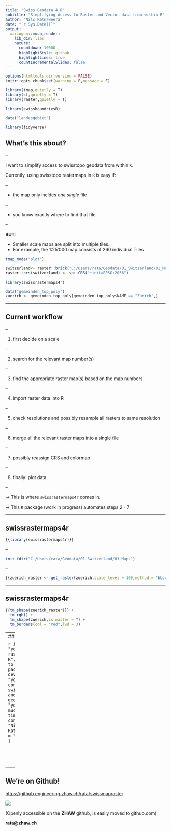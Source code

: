 ```yaml
---
title: "Swiss Geodata 4 R"
subtitle: "Simplifying Access to Raster and Vector data from within R"
author: "Nils Ratnaweera"
date: "`r Sys.Date()`"
output:
  xaringan::moon_reader:
    lib_dir: libs
    nature:
      countdown: 10000
      highlightStyle: github
      highlightLines: true
      countIncrementalSlides: false
---
```



```r
options(htmltools.dir.version = FALSE)
knitr::opts_chunk$set(warning = F,message = F)
```


```r

library(tmap,quietly = T)
library(sf,quietly = T)
library(raster,quietly = T)

library(swissboundriesR)

data("landesgebiet")

library(tidyverse)
```

## What's this about?

--

I want to simplify access to swisstopo geodata from within `R`. 

Currently, using swisstopo rastermaps in `R` is easy if: 

--

- the map only incldes _one single_ file  

--

- you know exactly where to find that file

--

**BUT:** 

- Smaller scale maps are split into multiple tiles. 
- For example, the 1:25'000 map consists of 260 individual Tiles


```r
tmap_mode("plot")

switzerland<- raster::brick("C:/Users/rata/Geodata/01_Switzerland/01_Maps/PK_1000_2056_relief/1mio_relief.tif")
raster::crs(switzerland) <- sp::CRS("+init=EPSG:2056")

library(swissrastermaps4r)
```


```r
data("gemeinden_top_poly")
zuerich <- gemeinden_top_poly[gemeinden_top_poly$NAME == "Zürich",]
```

---

## Current workflow



--

1. first decide on a scale

--

2. search for the relevant map number(s)

--

3. find the appropriate raster map(s) based on the map numbers

--

4. import raster data into R

--

5. check resolutions and possibly resample all rasters to same resolution

--

6. merge all the relevant raster maps into a single file

--

7. possibly reassign CRS and colormap

--

8. finally: plot data

--

→ This is where `swissrastermaps4r` comes in.

→ This `R` package (work in progress) automates steps 2 - 7

---

## swissrastermaps4r


```r
{{library(swissrastermaps4r)}}

```

--

```r
init_fdir("C:/Users/rata/Geodata/01_Switzerland/01_Maps")
```

--

```r
{{zuerich_raster <- get_raster(zuerich,scale_level = 100,method = "bbox")}}
```


---

## swissrastermaps4r
```r
{{tm_shape(zuerich_raster)}} + 
  tm_rgb() +
  tm_shape(zuerich,is.master = T) + 
  tm_borders(col = "red",lwd = 3)
```


---
## Want to join?



```r
if(
  any(
    c(
      "you use swiss raster maps in R",
      "you want to learn package development",
      "you have connections to swisstopo and/or geodata4edu",
      "you have too much spare time"
    )
  )
){
  contact(who = "Nils Ratnaweera",how = "rata@zhaw")
}
```




<!-- I'm looking for people to join this venture. If -->

<!-- -- -->

<!-- - you use swiss raster maps in `R`  _and / or_ -->

<!-- -- -->

<!-- - you want to learn package development _and / or_ -->

<!-- -- -->

<!-- - you have connections to **swisstopo** and/or **geodata4edu** _and / or_ -->

<!-- -- -->

<!-- - you have too much spare time 😄 -->

<!-- -- -->


<!-- ### Contact me! -->

<!-- **rata@zhaw.ch** -->

---

## We're on Github! 

[https://github.engineering.zhaw.ch/rata/swissmapraster](https://github.engineering.zhaw.ch/rata/swissmapraster)

![](github_pkgdown.jpg)

(Openly accessible on the **ZHAW** github, is easily moved to github.com)

**rata@zhaw.ch**
